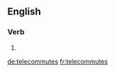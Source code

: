 
==English==

===Verb===
{{head|en|verb form}}

# {{en-third-person singular of|telecommute}}

[[de:telecommutes]]
[[fr:telecommutes]]